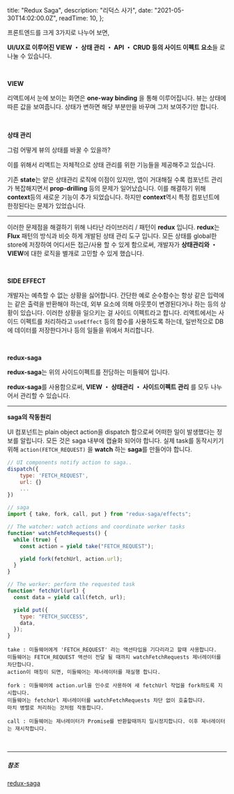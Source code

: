 
  title: "Redux Saga",
  description: "리덕스 사가",
  date: "2021-05-30T14:02:00.0Z",
  readTime: 10,
};


<div style={{ marginTop: "4rem", fontFamily: "NotoSansKR-Thin, MalgunGothic", fontSize: '11pt', lineHeight: '22pt', letterSpacing: '.8px'}}>

프론트엔드를 크게 3가지로 나누어 보면,

**UI/UX로 이루어진 VIEW ・ 상태 관리 ・ API ・ CRUD 등의 사이드 이펙트 요소**들 로 나눌 수 있습니다.

<br />

**VIEW**

리액트에서 눈에 보이는 화면은 **one-way binding** 을 통해 이루어집니다.
뷰는 상태에 따른 값을 보여줍니다. 상태가 변하면 해당 부분만을 바꾸며 그저 보여주기만 합니다.

<br />

**상태 관리**

그럼 어떻게 뷰의 상태를 바꿀 수 있을까?

이를 위해서 리액트는 자체적으로 상태 관리를 위한 기능들을 제공해주고 있습니다.

기존 **state**는 얕은 상태관리 로직에 이점이 있지만, 앱이 거대해질 수록 컴포넌트 관리가 복잡해지면서 **prop-drilling** 등의 문제가 일어났습니다. 이를 해결하기 위해 **context**등의 새로운 기능이 추가 되었습니다.
하지만 **context**역시 특정 컴포넌트에 한정된다는 문제가 있었습니다.

<hr />

이러한 문제점을 해결하기 위해 나타난 라이브러리 / 패턴이 **redux** 입니다. **redux**는 **Flux** 패턴의
방식과 비슷 하게 개발된 상태 관리 도구 입니다. 모든 상태를 global한 store에 저장하여 어디서든
접근/사용 할 수 있게 함으로써, 개발자가 **상태관리와 ・ VIEW**에 대한 로직을 별개로 고민할
수 있게 했습니다.

<br />

**SIDE EFFECT**

개발자는 예측할 수 없는 상황을 싫어합니다.
간단한 예로 순수함수는 항상 같은 입력에는 같은 출력을 반환해야 하는데, 외부 요소에 의해 아웃풋이 변경된다거나 하는 등의 상황이 있습니다. 이러한 상황을 일으키는 걸 사이드 이펙트라고 합니다.
리액트에서는 사이드 이펙트를 처리하라고 `useEffect` 등의 함수를 사용하도록 하는데, 일반적으로 DB에 데이터를 저장한다거나 등의 일들을 위에서 처리합니다.

<br />

**redux-saga**

**redux-saga**는 위의 사이드이펙트를 전담하는 미들웨어 입니다.

**redux-saga**를 사용함으로써, **VIEW ・ 상태관리 ・ 사이드이펙트 관리** 를 모두 나누어서 관리할 수 있습니다.

<hr />

**saga의 작동원리**

UI 컴포넌트는 plain object action을 dispatch 함으로써 어떠한 일이 발생했다는 정보를 알립니다.
모든 것은 saga 내부에 캡슐화 되어야 합니다. 실제 task를 동작시키기 위해 `action(FETCH_REQUEST)` 을 **watch** 하는 **saga**를 만들어야 합니다.

<div className="blog-post">

```js
// UI components notify action to saga..
dispatch({
    type: 'FETCH_REQUEST',
    url: {}
    ...
})

// saga
import { take, fork, call, put } from "redux-saga/effects";

// The watcher: watch actions and coordinate worker tasks
function* watchFetchRequests() {
  while (true) {
    const action = yield take("FETCH_REQUEST");

    yield fork(fetchUrl, action.url);
  }
}

// The worker: perform the requested task
function* fetchUrl(url) {
  const data = yield call(fetch, url);

  yield put({
    type: "FETCH_SUCCESS",
    data,
  });
}
```

</div>

    take : 미들웨어에게 'FETCH_REQUEST' 라는 액션타입을 기다리라고 할때 사용합니다.
    미들웨어는 FETCH_REQUEST 액션이 전달 될 때까지 watchFetchRequests 제너레이터를 차단합니다.
    action이 매칭이 되면, 미들웨어는 제너레이터를 재실행 합니다.

    fork : 미들웨어에 action.url을 인수로 사용하여 새 fetchUrl 작업을 fork하도록 지시합니다.
    미들웨어는 fetchUrl 제너레이터를 watchFetchRequests 차단 없이 호출합니다.
    마치 병렬로 처리하는 것처럼 작동합니다.

    call : 미들웨어는 제너레이터가 Promise를 반환할때까지 일시정지합니다. 이후 제너레이터는 재시작합니다.

</div>

<br />

<hr
  style={{
    width: "15px",
    border: "0.325px solid gray",
    marginTop: "1.125rem",
    marginBottom: "1.125rem",
  }}
/>

##### 참조

[redux-saga](https://survivejs.com/blog/redux-saga-interview/)

